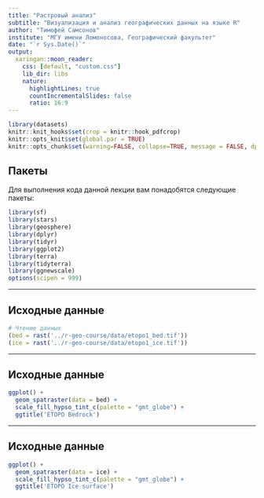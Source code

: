 ```yaml
---
title: "Растровый анализ"
subtitle: "Визуализация и анализ географических данных на языке R"
author: "Тимофей Самсонов"
institute: "МГУ имени Ломоносова, Географический факультет"
date: "`r Sys.Date()`"
output:
  xaringan::moon_reader:
    css: [default, "custom.css"]
    lib_dir: libs
    nature:
      highlightLines: true
      countIncrementalSlides: false
      ratio: 16:9
---
```


```r
library(datasets)
knitr::knit_hooks$set(crop = knitr::hook_pdfcrop)
knitr::opts_knit$set(global.par = TRUE)
knitr::opts_chunk$set(warning=FALSE, collapse=TRUE, message = FALSE, dpi=300, crop = T)
```

## Пакеты

Для выполнения кода данной лекции вам понадобятся следующие пакеты:
```r
library(sf)
library(stars)
library(geosphere)
library(dplyr)
library(tidyr)
library(ggplot2)
library(terra)
library(tidyterra)
library(ggnewscale)
options(scipen = 999)
```

---

## Исходные данные

```r
# Чтение данных
(bed = rast('../r-geo-course/data/etopo1_bed.tif'))
(ice = rast('../r-geo-course/data/etopo1_ice.tif'))
```

---

## Исходные данные

```r
ggplot() +
  geom_spatraster(data = bed) +
  scale_fill_hypso_tint_c(palette = "gmt_globe") +
  ggtitle('ETOPO Bedrock')
```

---

## Исходные данные

```r
ggplot() +
  geom_spatraster(data = ice) +
  scale_fill_hypso_tint_c(palette = "gmt_globe") +
  ggtitle('ETOPO Ice surface')
```

